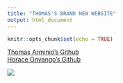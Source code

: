 ```yaml
---
title: "THOMAS'S BRAND NEW WEBSITE"
output: html_document
---
```


```r
knitr::opts_chunk$set(echo = TRUE)
```


[Thomas Arminio's Github](https://github.com/TMArminio)  
[Horace Onyango's Github](https://github.com/Horace-Onyango)  

![](https://s3media.247sports.com/Uploads/Assets/146/868/9868146.jpg)